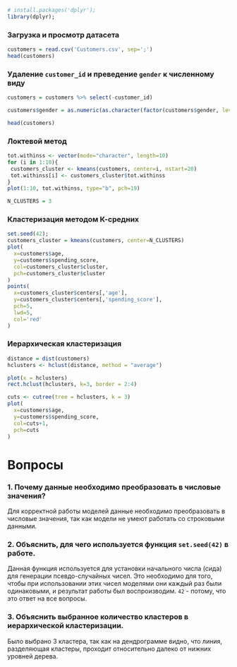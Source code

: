 ```r
# install.packages('dplyr');
library(dplyr);
```

### Загрузка и просмотр датасета

```r
customers = read.csv('Customers.csv', sep=';')
head(customers)
```

### Удаление `customer_id` и преведение `gender` к численному виду

```r
customers = customers %>% select(-customer_id)

customers$gender = as.numeric(as.character(factor(customers$gender, levels=c('Male', 'Female'), labels = c('1', '0'))))

head(customers)
```

### Локтевой метод

```r
tot.withinss <- vector(mode="character", length=10)
for (i in 1:10){
 customers_cluster <- kmeans(customers, center=i, nstart=20)
 tot.withinss[i] <- customers_cluster$tot.withinss
}
plot(1:10, tot.withinss, type="b", pch=19)
```

```r
N_CLUSTERS = 3
```

### Кластеризация методом К-средних

```r
set.seed(42);
customers_cluster = kmeans(customers, center=N_CLUSTERS)
plot(
  x=customers$age,
  y=customers$spending_score,
  col=customers_cluster$cluster,
  pch=customers_cluster$cluster
)
points(
  x=customers_cluster$centers[,'age'],
  y=customers_cluster$centers[,'spending_score'],
  pch=5,
  lwd=5,
  col='red'
)
```

### Иерархическая кластеризация

```r
distance = dist(customers)
hclusters <- hclust(distance, method = "average")
```

```r
plot(x = hclusters)
rect.hclust(hclusters, k=3, border = 2:4)
```

```r
cuts <- cutree(tree = hclusters, k = 3)
plot(
  x=customers$age,
  y=customers$spending_score,
  col=cuts+1,
  pch=cuts 
)

```

# Вопросы

### 1. Почему данные необходимо преобразовать в числовые значения?

Для корректной работы моделей данные необходимо преобразовать в числовые значения, так как модели не умеют работать со строковыми данными.

### 2. Объяснить, для чего используется функция `set.seed(42)` в работе.

Данная функция используется для установки начального числа (сида) для генерации псевдо-случайных чисел. Это необходимо для того, чтобы при использовании этих чисел моделями они каждый раз были одинаковыми, и результат работы был воспроизводим. `42` - потому, что это ответ на все вопросы.

### 3. Объяснить выбранное количество кластеров в иерархической кластеризации.

Было выбрано 3 кластера, так как на дендрограмме видно, что линия, разделяющая кластеры, проходит относительно далеко от нижних уровней дерева.
